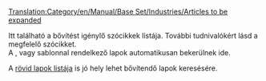 [[Translation:Category/en/Manual/Base Set/Industries/Articles to be expanded]]

Itt található a bővítést igénylő szócikkek listája. További tudnivalókért lásd a megfelelő szócikket.
<br>

A {{en/S|Bővítés/Hu}}, {{en/S|Csonk/Hu}} vagy {{en/S|Hiányos/Hu}} sablonnal rendelkező lapok automatikusan bekerülnek ide.

A [[Special:Shortpages|rövid lapok listája]] is jó hely lehet bővítendő lapok keresésére.

